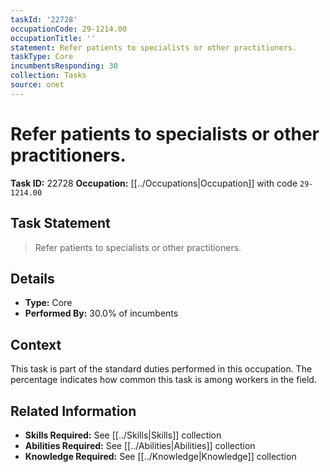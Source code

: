 ```yaml
---
taskId: '22728'
occupationCode: 29-1214.00
occupationTitle: ''
statement: Refer patients to specialists or other practitioners.
taskType: Core
incumbentsResponding: 30
collection: Tasks
source: onet
---
```

# Refer patients to specialists or other practitioners.

**Task ID:** 22728
**Occupation:** [[../Occupations|Occupation]] with code `29-1214.00`

## Task Statement

> Refer patients to specialists or other practitioners.

## Details

- **Type:** Core
- **Performed By:** 30.0% of incumbents

## Context

This task is part of the standard duties performed in this occupation. The percentage indicates how common this task is among workers in the field.

## Related Information

- **Skills Required:** See [[../Skills|Skills]] collection
- **Abilities Required:** See [[../Abilities|Abilities]] collection
- **Knowledge Required:** See [[../Knowledge|Knowledge]] collection
